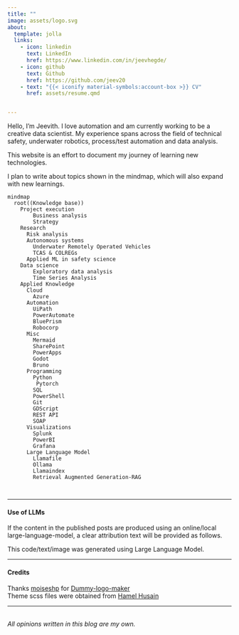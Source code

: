 ```yaml
---
title: ""
image: assets/logo.svg
about:
  template: jolla
  links:
    - icon: linkedin
      text: LinkedIn
      href: https://www.linkedin.com/in/jeevhegde/
    - icon: github
      text: Github
      href: https://github.com/jeev20
    - text: "{{< iconify material-symbols:account-box >}} CV"
      href: assets/resume.qmd


---
```


Hello, I'm Jeevith. I love automation and am currently working to be a creative data scientist. My experience spans across the field of technical safety, underwater robotics, process/test automation and data analysis. 


This website is an effort to document my journey of learning new technologies. 


I plan to write about topics shown in the mindmap, which will also expand with new learnings.


```mermaid
mindmap
  root((Knowledge base))
    Project execution
        Business analysis
        Strategy
    Research
      Risk analysis
      Autonomous systems
        Underwater Remotely Operated Vehicles
        TCAS & COLREGs
      Applied ML in safety science
    Data science
        Exploratory data analysis
        Time Series Analysis
    Applied Knowledge
      Cloud
        Azure
      Automation
        UiPath
        PowerAutomate
        BluePrism
        Robocorp
      Misc
        Mermaid
        SharePoint
        PowerApps
        Godot
        Bruno
      Programming
        Python
         Pytorch
        SQL
        PowerShell
        Git
        GDScript
        REST API
        SOAP
      Visualizations
        Splunk
        PowerBI
        Grafana
      Large Language Model
        Llamafile
        Ollama
        Llamaindex
        Retrieval Augmented Generation-RAG
      
      
```


-----------------------

#### Use of LLMs
If the content in the published posts are produced using an online/local large-language-model, a clear attribution text will be provided as follows.

::: {.callout}

This code/text/image was generated using Large Language Model. 

:::




---------------------

#### Credits
Thanks [moiseshp](https://github.com/moiseshp) for [Dummy-logo-maker](https://github.com/moiseshp/dummy-logo-maker)
<br>Theme scss files were obtained from [Hamel Husain](https://github.com/hamelsmu/hamel-site/tree/master)

---------------------
<br>
*All opinions written in this blog are my own.*


